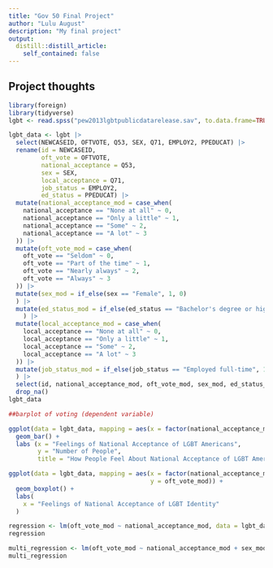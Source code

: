 ```yaml
---
title: "Gov 50 Final Project"
author: "Lulu August"
description: "My final project"
output:
  distill::distill_article:
    self_contained: false
---
```




## Project thoughts

```r
library(foreign)
library(tidyverse)
lgbt <- read.spss("pew2013lgbtpublicdatarelease.sav", to.data.frame=TRUE)

lgbt_data <- lgbt |>
  select(NEWCASEID, OFTVOTE, Q53, SEX, Q71, EMPLOY2, PPEDUCAT) |>
  rename(id = NEWCASEID,
         oft_vote = OFTVOTE,
         national_acceptance = Q53,
         sex = SEX,
         local_acceptance = Q71,
         job_status = EMPLOY2,
         ed_status = PPEDUCAT) |>
  mutate(national_acceptance_mod = case_when(
    national_acceptance == "None at all" ~ 0,
    national_acceptance == "Only a little" ~ 1,
    national_acceptance == "Some" ~ 2,
    national_acceptance == "A lot" ~ 3
  )) |>
  mutate(oft_vote_mod = case_when(
    oft_vote == "Seldom" ~ 0,
    oft_vote == "Part of the time" ~ 1,
    oft_vote == "Nearly always" ~ 2,
    oft_vote == "Always" ~ 3
  )) |>
  mutate(sex_mod = if_else(sex == "Female", 1, 0)
  ) |>
  mutate(ed_status_mod = if_else(ed_status == "Bachelor's degree or higher", 1, 0)
    ) |>
  mutate(local_acceptance_mod = case_when(
    local_acceptance == "None at all" ~ 0,
    local_acceptance == "Only a little" ~ 1,
    local_acceptance == "Some" ~ 2,
    local_acceptance == "A lot" ~ 3
  )) |>
  mutate(job_status_mod = if_else(job_status == "Employed full-time", 1, 0)
  ) |>
  select(id, national_acceptance_mod, oft_vote_mod, sex_mod, ed_status_mod, local_acceptance_mod) |>
  drop_na()
lgbt_data

##barplot of voting (dependent variable)

ggplot(data = lgbt_data, mapping = aes(x = factor(national_acceptance_mod))) +
  geom_bar() +
  labs (x = "Feelings of National Acceptance of LGBT Americans",
        y = "Number of People",
        title = "How People Feel About National Acceptance of LGBT Americans")

ggplot(data = lgbt_data, mapping = aes(x = factor(national_acceptance_mod),
                                       y = oft_vote_mod)) +
  geom_boxplot() +
  labs(
    x = "Feelings of National Acceptance of LGBT Identity"
  )
```

```r
regression <- lm(oft_vote_mod ~ national_acceptance_mod, data = lgbt_data)
regression
```

```r
multi_regression <- lm(oft_vote_mod ~ national_acceptance_mod + sex_mod + ed_status_mod + local_acceptance_mod, data = lgbt_data)
multi_regression
```

